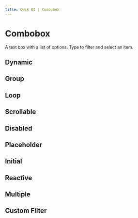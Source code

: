 ```yaml
---
title: Qwik UI | Combobox
---
```



<StatusBanner status={statusByComponent.headless.Combobox} />

# Combobox

A text box with a list of options. Type to filter and select an item.

<Showcase name="hero" />

## Dynamic

<Showcase name="add-items" />

## Group

<Showcase name="group" />

## Loop

<Showcase name="loop" />

## Scrollable

<Showcase name="scrollable" />

## Disabled

<Showcase name="disabled" />

## Placeholder

<Showcase name="placeholder" />

## Initial

<Showcase name="initial" />

## Reactive

<Showcase name="reactive" />

## Multiple

<Showcase name="multiple" />

## Custom Filter

<Showcase name="filter" />
